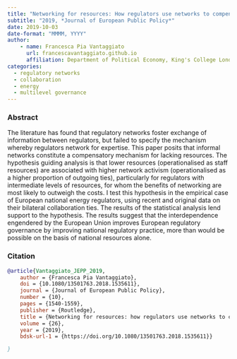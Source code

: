 ```yaml
---
title: "Networking for resources: How regulators use networks to compensate for lower staff levels." 
subtitle: "2019, *Journal of European Public Policy*"
date: 2019-10-03
date-format: "MMMM, YYYY"
author:
    - name: Francesca Pia Vantaggiato
      url: francescavantaggiato.github.io
      affiliation: Department of Political Economy, King's College London (UK)
categories: 
  - regulatory networks
  - collaboration
  - energy
  - multilevel governance
---
```


### Abstract

The literature has found that regulatory networks foster exchange of information between regulators, but failed to specify the mechanism whereby regulators network for expertise. This paper posits that informal networks constitute a compensatory mechanism for lacking resources. The hypothesis guiding analysis is that lower resources (operationalised as staff resources) are associated with higher network activism (operationalised as a higher proportion of outgoing ties), particularly for regulators with intermediate levels of resources, for whom the benefits of networking are most likely to outweigh the costs. I test this hypothesis in the empirical case of European national energy regulators, using recent and original data on their bilateral collaboration ties. The results of the statistical analysis lend support to the hypothesis. The results suggest that the interdependence engendered by the European Union improves European regulatory governance by improving national regulatory practice, more than would be possible on the basis of national resources alone.

### Citation

``` bibtex
@article{Vantaggiato_JEPP_2019,
    author = {Francesca Pia Vantaggiato},
    doi = {10.1080/13501763.2018.1535611},
    journal = {Journal of European Public Policy},
    number = {10},
    pages = {1540-1559},
    publisher = {Routledge},
    title = {Networking for resources: how regulators use networks to compensate for lower staff levels},
    volume = {26},
    year = {2019},
    bdsk-url-1 = {https://doi.org/10.1080/13501763.2018.1535611}}

}
```

